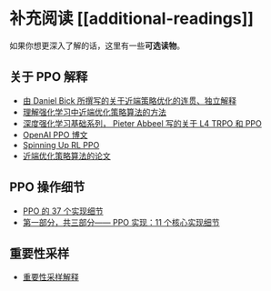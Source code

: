 # 补充阅读 [[additional-readings]]

如果你想更深入了解的话，这里有一些**可选读物**。

## 关于 PPO 解释

- [由 Daniel Bick 所撰写的关于近端策略优化的连贯、独立解释](https://fse.studenttheses.ub.rug.nl/25709/1/mAI_2021_BickD.pdf)
- [理解强化学习中近端优化策略算法的方法](https://stackoverflow.com/questions/46422845/what-is-the-way-to-understand-proximal-policy-optimization-algorithm-in-rl)
- [深度强化学习基础系列， Pieter Abbeel 写的关于 L4 TRPO 和 PPO](https://youtu.be/KjWF8VIMGiY)
- [OpenAI PPO 博文](https://openai.com/blog/openai-baselines-ppo/)
- [Spinning Up RL PPO](https://spinningup.openai.com/en/latest/algorithms/ppo.html)
- [近端优化策略算法的论文](https://arxiv.org/abs/1707.06347)

## PPO 操作细节

- [PPO 的 37 个实现细节](https://iclr-blog-track.github.io/2022/03/25/ppo-implementation-details/)
- [第一部分，共三部分—— PPO 实现：11 个核心实现细节](https://www.youtube.com/watch?v=MEt6rrxH8W4)

## 重要性采样

- [重要性采样解释](https://youtu.be/C3p2wI4RAi8)

